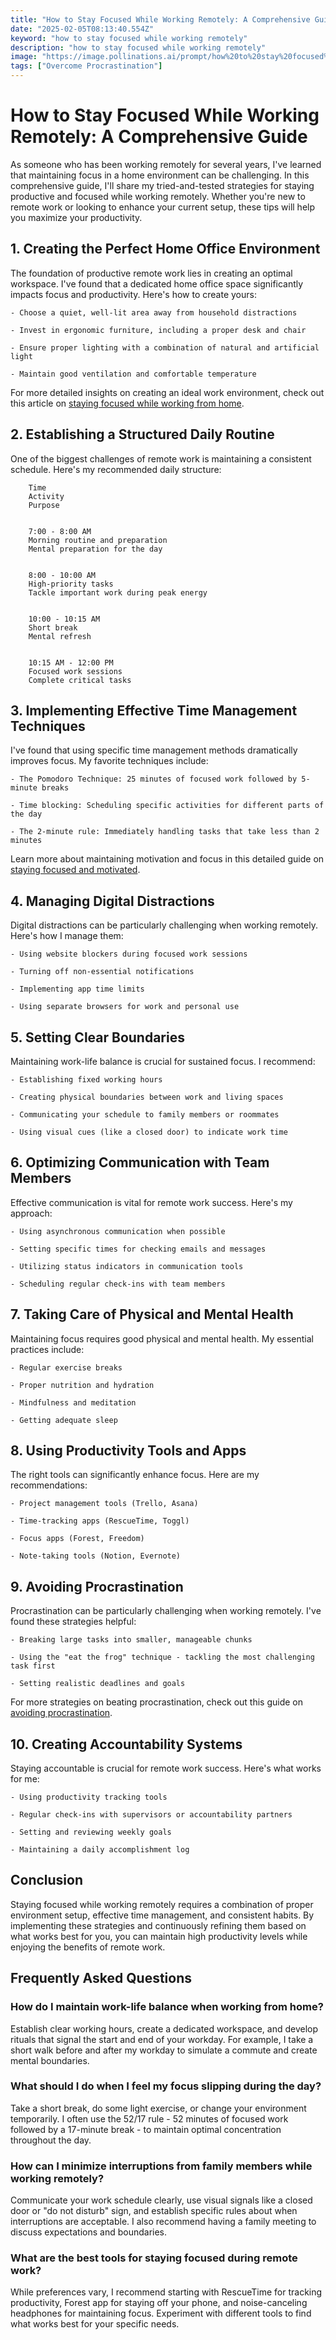 ```yaml
---
title: "How to Stay Focused While Working Remotely: A Comprehensive Guide"
date: "2025-02-05T08:13:40.554Z"
keyword: "how to stay focused while working remotely"
description: "how to stay focused while working remotely"
image: "https://image.pollinations.ai/prompt/how%20to%20stay%20focused%20while%20working%20remotely%2C%20realistic%20photo%2C%20high%20quality%2C%204k?width=1024&height=1024&nologo=true"
tags: ["Overcome Procrastination"]
---
```


# How to Stay Focused While Working Remotely: A Comprehensive Guide


As someone who has been working remotely for several years, I've learned that maintaining focus in a home environment can be challenging. In this comprehensive guide, I'll share my tried-and-tested strategies for staying productive and focused while working remotely. Whether you're new to remote work or looking to enhance your current setup, these tips will help you maximize your productivity.



## 1. Creating the Perfect Home Office Environment


The foundation of productive remote work lies in creating an optimal workspace. I've found that a dedicated home office space significantly impacts focus and productivity. Here's how to create yours:




    - Choose a quiet, well-lit area away from household distractions

    - Invest in ergonomic furniture, including a proper desk and chair

    - Ensure proper lighting with a combination of natural and artificial light

    - Maintain good ventilation and comfortable temperature



For more detailed insights on creating an ideal work environment, check out this article on [staying focused while working from home](https://productivityprospect.com/blog/how-to-stay-focused-working-from-home/).



## 2. Establishing a Structured Daily Routine


One of the biggest challenges of remote work is maintaining a consistent schedule. Here's my recommended daily structure:




    
        Time
        Activity
        Purpose
    
    
        7:00 - 8:00 AM
        Morning routine and preparation
        Mental preparation for the day
    
    
        8:00 - 10:00 AM
        High-priority tasks
        Tackle important work during peak energy
    
    
        10:00 - 10:15 AM
        Short break
        Mental refresh
    
    
        10:15 AM - 12:00 PM
        Focused work sessions
        Complete critical tasks
    




## 3. Implementing Effective Time Management Techniques


I've found that using specific time management methods dramatically improves focus. My favorite techniques include:




    - The Pomodoro Technique: 25 minutes of focused work followed by 5-minute breaks

    - Time blocking: Scheduling specific activities for different parts of the day

    - The 2-minute rule: Immediately handling tasks that take less than 2 minutes



Learn more about maintaining motivation and focus in this detailed guide on [staying focused and motivated](https://productivityprospect.com/blog/how-to-stay-focused-and-motivated/).



## 4. Managing Digital Distractions


Digital distractions can be particularly challenging when working remotely. Here's how I manage them:




    - Using website blockers during focused work sessions

    - Turning off non-essential notifications

    - Implementing app time limits

    - Using separate browsers for work and personal use



## 5. Setting Clear Boundaries


Maintaining work-life balance is crucial for sustained focus. I recommend:




    - Establishing fixed working hours

    - Creating physical boundaries between work and living spaces

    - Communicating your schedule to family members or roommates

    - Using visual cues (like a closed door) to indicate work time



## 6. Optimizing Communication with Team Members


Effective communication is vital for remote work success. Here's my approach:




    - Using asynchronous communication when possible

    - Setting specific times for checking emails and messages

    - Utilizing status indicators in communication tools

    - Scheduling regular check-ins with team members



## 7. Taking Care of Physical and Mental Health


Maintaining focus requires good physical and mental health. My essential practices include:




    - Regular exercise breaks

    - Proper nutrition and hydration

    - Mindfulness and meditation

    - Getting adequate sleep



## 8. Using Productivity Tools and Apps


The right tools can significantly enhance focus. Here are my recommendations:




    - Project management tools (Trello, Asana)

    - Time-tracking apps (RescueTime, Toggl)

    - Focus apps (Forest, Freedom)

    - Note-taking tools (Notion, Evernote)



## 9. Avoiding Procrastination


Procrastination can be particularly challenging when working remotely. I've found these strategies helpful:




    - Breaking large tasks into smaller, manageable chunks

    - Using the "eat the frog" technique - tackling the most challenging task first

    - Setting realistic deadlines and goals



For more strategies on beating procrastination, check out this guide on [avoiding procrastination](https://productivityprospect.com/blog/how-to-avoid-procrastination-while-studying/).



## 10. Creating Accountability Systems


Staying accountable is crucial for remote work success. Here's what works for me:




    - Using productivity tracking tools

    - Regular check-ins with supervisors or accountability partners

    - Setting and reviewing weekly goals

    - Maintaining a daily accomplishment log



## Conclusion


Staying focused while working remotely requires a combination of proper environment setup, effective time management, and consistent habits. By implementing these strategies and continuously refining them based on what works best for you, you can maintain high productivity levels while enjoying the benefits of remote work.



## Frequently Asked Questions


### How do I maintain work-life balance when working from home?

Establish clear working hours, create a dedicated workspace, and develop rituals that signal the start and end of your workday. For example, I take a short walk before and after my workday to simulate a commute and create mental boundaries.



### What should I do when I feel my focus slipping during the day?

Take a short break, do some light exercise, or change your environment temporarily. I often use the 52/17 rule - 52 minutes of focused work followed by a 17-minute break - to maintain optimal concentration throughout the day.



### How can I minimize interruptions from family members while working remotely?

Communicate your work schedule clearly, use visual signals like a closed door or "do not disturb" sign, and establish specific rules about when interruptions are acceptable. I also recommend having a family meeting to discuss expectations and boundaries.



### What are the best tools for staying focused during remote work?

While preferences vary, I recommend starting with RescueTime for tracking productivity, Forest app for staying off your phone, and noise-canceling headphones for maintaining focus. Experiment with different tools to find what works best for your specific needs.

